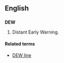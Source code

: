 ==English==

==={{initialism}}===
'''DEW'''

# Distant Early Warning.

====Related terms====
*[[DEW line]]
